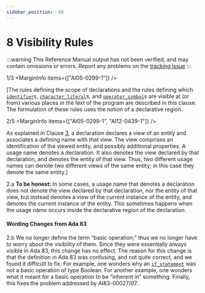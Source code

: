 ```yaml
---
sidebar_position:  66
---
```


# 8 Visibility Rules

:::warning
This Reference Manual output has not been verified,
and may contain omissions or errors.
Report any problems on the [tracking issue](https://github.com/ada-lang-io/ada-lang-io/issues/20)
:::


<MarginText>1/3</MarginText>
<MarginInfo items={["AI05-0299-1"]} />
<p>[The rules defining the scope of declarations and the rules defining which <code><a href="../AA-2/AA-2.3#S0002">identifier</a></code>s, <code><a href="../AA-2/AA-2.5#S0015">character_literal</a></code>s, and <code><a href="../AA-6/AA-6.1#S0202">operator_symbol</a></code>s are visible at (or from) various places in the text of the program are described in this clause. The formulation of these rules uses the notion of a declarative region.<br /></p>

<MarginText>2/5</MarginText>
<MarginInfo items={["AI05-0299-1", "AI12-0439-1"]} />
<p>As explained in Clause <a href="../AA-3/">3</a>, a declaration declares a view of an entity and associates a defining name with that view. The view comprises an identification of the viewed entity, and possibly additional properties. A usage name denotes a declaration. It also denotes the view declared by that declaration, and denotes the entity of that view. Thus, two different usage names can  denote two different views of the same entity; in this case they denote the same entity.] <br /></p>

<AnnotatedOnly>
<MarginText>2.a</MarginText>
<Admonition type="aarm" aarm="note">
<strong>To be honest: </strong>In some cases, a usage name that denotes a declaration does not denote the view declared by that declaration, nor the entity of that view, but instead denotes a view of the current instance of the entity, and denotes the current instance of the entity. This sometimes happens when the usage name occurs inside the declarative region of the declaration. <br /></Admonition>
</AnnotatedOnly>

<AnnotatedOnly>

#### Wording Changes from Ada 83

</AnnotatedOnly>
<AnnotatedOnly>
<MarginText>2.b</MarginText>
<Admonition type="aarm" aarm="note">
We no longer define the term &ldquo;basic operation;&rdquo; thus we no longer have to worry about the visibility of them. Since they were essentially always visible in Ada 83, this change has no effect. The reason for this change is that the definition in Ada 83 was confusing, and not quite correct, and we found it difficult to fix. For example, one wonders why an <code><a href="../AA-5/AA-5.3#S0175">if_statement</a></code> was not a basic operation of type Boolean. For another example, one wonders what it meant for a basic operation to be &ldquo;inherent in&rdquo; something. Finally, this fixes the problem addressed by AI83-00027/07. <br /></Admonition>
</AnnotatedOnly>

